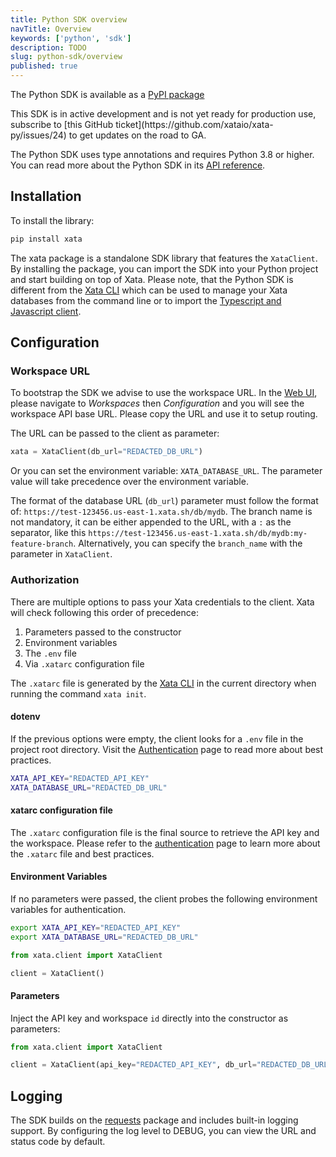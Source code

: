 ```yaml
---
title: Python SDK overview
navTitle: Overview
keywords: ['python', 'sdk']
description: TODO
slug: python-sdk/overview
published: true
---
```


The Python SDK is available as a [PyPI package](https://pypi.org/project/xata/)

<Alert status="warning">
  This SDK is in active development and is not yet ready for production use, subscribe to [this GitHub
  ticket](https://github.com/xataio/xata-py/issues/24) to get updates on the road to GA.
</Alert>

The Python SDK uses type annotations and requires Python 3.8 or higher. You can read more about the Python SDK in its [API reference](https://xata-py.readthedocs.io).

## Installation

To install the library:

```bash
pip install xata
```

The xata package is a standalone SDK library that features the `XataClient`. By installing the package, you can import the SDK into your Python project and start building on top of Xata. Please note, that the Python SDK is different from the [Xata CLI](/docs/getting-started/installation#install-the-xata-cli) which can be used to manage your Xata databases from the command line or to import the [Typescript and Javascript client](/docs/typescript-client/overview).

## Configuration

### Workspace URL

To bootstrap the SDK we advise to use the workspace URL. In the [Web UI](https://app.xata.io), please navigate to _Workspaces_ then _Configuration_ and you will see the workspace API base URL. Please copy the URL and use it to setup routing.

The URL can be passed to the client as parameter:

```py
xata = XataClient(db_url="REDACTED_DB_URL")
```

Or you can set the environment variable: `XATA_DATABASE_URL`. The parameter value will take precedence over the environment variable.

The format of the database URL (`db_url`) parameter must follow the format of: `https://test-123456.us-east-1.xata.sh/db/mydb`. The branch name is not mandatory, it can be either appended to the URL, with a `:` as the separator, like this `https://test-123456.us-east-1.xata.sh/db/mydb:my-feature-branch`. Alternatively, you can specify the `branch_name` with the parameter in `XataClient`.

### Authorization

There are multiple options to pass your Xata credentials to the client. Xata will check following this order of precedence:

1. Parameters passed to the constructor
1. Environment variables
1. The `.env` file
1. Via `.xatarc` configuration file

The `.xatarc` file is generated by the [Xata CLI](/docs/getting-started/installation#install-the-xata-cli) in the current directory when running the command `xata init`.

#### dotenv

If the previous options were empty, the client looks for a `.env` file in the project root directory. Visit the [Authentication][0] page to read more about best practices.

```bash
XATA_API_KEY="REDACTED_API_KEY"
XATA_DATABASE_URL="REDACTED_DB_URL"
```

#### xatarc configuration file

The `.xatarc` configuration file is the final source to retrieve the API key and the workspace.
Please refer to the [authentication][0] page to learn more about the `.xatarc` file and best practices.

#### Environment Variables

If no parameters were passed, the client probes the following environment variables for authentication.

```bash
export XATA_API_KEY="REDACTED_API_KEY"
export XATA_DATABASE_URL="REDACTED_DB_URL"
```

```python
from xata.client import XataClient

client = XataClient()
```

#### Parameters

Inject the API key and workspace `id` directly into the constructor as parameters:

```python
from xata.client import XataClient

client = XataClient(api_key="REDACTED_API_KEY", db_url="REDACTED_DB_URL")
```

## Logging

The SDK builds on the [requests](https://pypi.org/project/requests/) package and includes built-in logging support. By configuring the log level to DEBUG, you can view the URL and status code by default.

[0]: /docs/getting-started/cli#authentication
